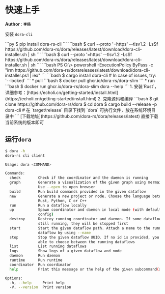 
# 快速上手

**Author** : **`李扬`**

安装 `dora-cli`

<Tabs>
<Tab label="pip">
```py
$ pip install dora-rs-cli
```
</Tab>
<Tab label="Linux">
```bash
$ curl --proto '=https' --tlsv1.2 -LsSf https://github.com/dora-rs/dora/releases/latest/download/dora-cli-installer.sh | sh
```
</Tab>
<Tab label="macOS">
```bash
$ curl --proto '=https' --tlsv1.2 -LsSf https://github.com/dora-rs/dora/releases/latest/download/dora-cli-installer.sh | sh
```
</Tab>
<Tab label="Windows">
```bash
PS C:\> powershell -ExecutionPolicy ByPass -c "irm https://github.com/dora-rs/dorareleases/latest/download/dora-cli-installer.ps1 | iex"
```
</Tab>
<Tab label="Cargo">
```bash
$ cargo install dora-cli # In case of issues, try: `--locked`
```
</Tab>
<Tab label="Docker">
* pull
```bash
$ docker pull ghcr.io/dora-rs/dora-slim
```
* run
```bash
$ docker run ghcr.io/dora-rs/dora-slim dora --help
```
</Tab>
<Tab label="Source">
1. 安装`Rust`，详细参考：[https://echoli.cn/getting-started/install.html](https://echoli.cn/getting-started/install.html)
2. 克隆源码和编译
```bash
$ git clone https://github.com/dora-rs/dora
$ cd dora
$ cargo build --release -p dora-cli
# 在 `target\release` 目录下找到 `dora` 可执行文件，放在系统环境目录中
```
</Tab>
<Tab label="Download">
[下载地址](https://github.com/dora-rs/dora/releases/latest) 直接下载当前系统的版本即可
</Tab>
</Tabs>

## 运行`dora`

```bash
$ dora -h
dora-rs cli client

Usage: dora <COMMAND>

Commands:
  check        Check if the coordinator and the daemon is running
  graph        Generate a visualization of the given graph using mermaid.js.
               Use --open to open browser
  build        Run build commands provided in the given dataflow
  new          Generate a new project or node. Choose the language between
               Rust, Python, C or C++
  run          Run a dataflow locally
  up           Spawn coordinator and daemon in local mode (with default
               config)
  destroy      Destroy running coordinator and daemon. If some dataflows are
               still running, they will be stopped first
  start        Start the given dataflow path. Attach a name to the running
               dataflow by using --name
  stop         Stop the given dataflow UUID. If no id is provided, you will be
               able to choose between the running dataflows
  list         List running dataflows
  logs         Show logs of a given dataflow and node
  daemon       Run daemon
  runtime      Run runtime
  coordinator  Run coordinator
  help         Print this message or the help of the given subcommand(s)

Options:
  -h, --help     Print help
  -V, --version  Print version
```
